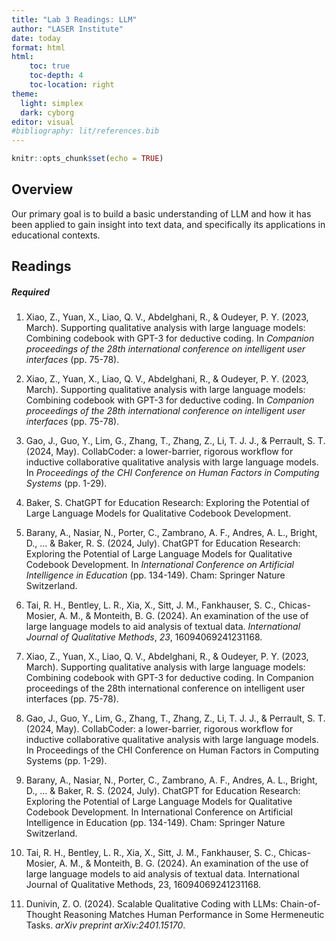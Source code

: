 ```yaml
---
title: "Lab 3 Readings: LLM"
author: "LASER Institute"
date: today
format: html
html:
    toc: true
    toc-depth: 4
    toc-location: right
theme:
  light: simplex
  dark: cyborg
editor: visual
#bibliography: lit/references.bib
---
```


```r
knitr::opts_chunk$set(echo = TRUE)
```

## Overview

Our primary goal is to build a basic understanding of LLM and how it has been applied to gain insight into text data, and specifically its applications in educational contexts.

## Readings

##### Required

1.  Xiao, Z., Yuan, X., Liao, Q. V., Abdelghani, R., & Oudeyer, P. Y. (2023, March). Supporting qualitative analysis with large language models: Combining codebook with GPT-3 for deductive coding. In *Companion proceedings of the 28th international conference on intelligent user interfaces* (pp. 75-78).

2.  Xiao, Z., Yuan, X., Liao, Q. V., Abdelghani, R., & Oudeyer, P. Y. (2023, March). Supporting qualitative analysis with large language models: Combining codebook with GPT-3 for deductive coding. In *Companion proceedings of the 28th international conference on intelligent user interfaces* (pp. 75-78).

3.  Gao, J., Guo, Y., Lim, G., Zhang, T., Zhang, Z., Li, T. J. J., & Perrault, S. T. (2024, May). CollabCoder: a lower-barrier, rigorous workflow for inductive collaborative qualitative analysis with large language models. In *Proceedings of the CHI Conference on Human Factors in Computing Systems* (pp. 1-29).

4.  Baker, S. ChatGPT for Education Research: Exploring the Potential of Large Language Models for Qualitative Codebook Development.

5.  Barany, A., Nasiar, N., Porter, C., Zambrano, A. F., Andres, A. L., Bright, D., ... & Baker, R. S. (2024, July). ChatGPT for Education Research: Exploring the Potential of Large Language Models for Qualitative Codebook Development. In *International Conference on Artificial Intelligence in Education* (pp. 134-149). Cham: Springer Nature Switzerland.

6.  Tai, R. H., Bentley, L. R., Xia, X., Sitt, J. M., Fankhauser, S. C., Chicas-Mosier, A. M., & Monteith, B. G. (2024). An examination of the use of large language models to aid analysis of textual data. *International Journal of Qualitative Methods*, *23*, 16094069241231168.

7.  Xiao, Z., Yuan, X., Liao, Q. V., Abdelghani, R., & Oudeyer, P. Y. (2023, March). Supporting qualitative analysis with large language models: Combining codebook with GPT-3 for deductive coding. In Companion proceedings of the 28th international conference on intelligent user interfaces (pp. 75-78).

8.  Gao, J., Guo, Y., Lim, G., Zhang, T., Zhang, Z., Li, T. J. J., & Perrault, S. T. (2024, May). CollabCoder: a lower-barrier, rigorous workflow for inductive collaborative qualitative analysis with large language models. In Proceedings of the CHI Conference on Human Factors in Computing Systems (pp. 1-29).

9.  Barany, A., Nasiar, N., Porter, C., Zambrano, A. F., Andres, A. L., Bright, D., ... & Baker, R. S. (2024, July). ChatGPT for Education Research: Exploring the Potential of Large Language Models for Qualitative Codebook Development. In International Conference on Artificial Intelligence in Education (pp. 134-149). Cham: Springer Nature Switzerland.

10. Tai, R. H., Bentley, L. R., Xia, X., Sitt, J. M., Fankhauser, S. C., Chicas-Mosier, A. M., & Monteith, B. G. (2024). An examination of the use of large language models to aid analysis of textual data. International Journal of Qualitative Methods, 23, 16094069241231168.

11. Dunivin, Z. O. (2024). Scalable Qualitative Coding with LLMs: Chain-of-Thought Reasoning Matches Human Performance in Some Hermeneutic Tasks. *arXiv preprint arXiv:2401.15170*.

##### 
